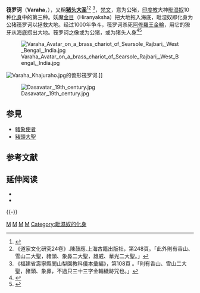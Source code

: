 {{noteTA
|1=zh:筏羅訶;zh-cn:筏罗诃;zh-tw:婆羅訶;
|2=zh-cn:筏摩那;zh-tw:婆摩那;
}}
{{infobox deity
| type = Hindu
| image                    = Varaha avtar, killing a demon to protect Bhu, c1740.jpg
| image_size               = 250px
| caption                  = 约1740年[[昌巴县|昌巴]]地区的筏罗诃画像
| Devanagari               = वराह
| sanskrit_transliteration =
| affiliation              = [[毗湿奴|毗湿奴]]{{le|十大化身|Dashavatara}}
| god_of                   =[[毗湿奴|毗湿奴]]第三大化身 
| abode                    = 
| weapon                   = [[善見神輪|善見神輪]]和{{le|Kaumodaki|}}
| consort                  = [[Bhumi|Bhumi]]
|animals=野猪|children={{le|那洛迦修罗|Narakasura}}}}
'''筏罗诃'''（'''Varaha'''，{{lang-sa|वराह}}），又稱'''[[猪头大圣|猪头大圣]]'''<ref>{{Cite web |url=https://okapi.books.com.tw/article/11760 |title=【大叔們的書袋｜BOOK 04】人類碰上豬，總是往一個方向前進──餐桌 |access-date=2020-04-11 |archive-date=2020-11-07 |archive-url=https://web.archive.org/web/20201107065922/https://okapi.books.com.tw/article/11760 |dead-url=no }}</ref><ref>《道家文化研究24卷》.陳鼓應.上海古籍出版社，第248頁。「此外則有香山、雪山二大聖，豬頭、象鼻二大聖，雄威、華光二大聖。」</ref>
<ref>《福建省壽寧縣閭山梨園教科儀本彙編》，第108頁 。「則有香山、雪山二大聖，豬頭、象鼻，不過只三十三字金輪穢跡咒也。」</ref>，[[梵文|梵文]]，意为公猪，[[印度教|印度教]]大神[[毗湿奴|毗湿奴]]10种[[化身|化身]]中的第三种。妖魔[[金目|金目]]（Hiranyaksha）把大地拖入海底，毗湿奴即化身为公猪筏罗诃以拯救大地。经过1000年争斗，筏罗诃杀死[[阿修羅王|阿修羅王]][[金輪|金輪]]，用它的獠牙从海底捞出大地。筏罗诃之像或为公猪，或为猪头人身<ref name="Geer2008">{{cite book|author=Alexandra Anna Enrica van der Geer|title=Animals in Stone: Indian Mammals Sculptured Through Time|url=http://books.google.com/books?id=oQ3quxh9gsgC&pg=PA402|accessdate=1 January 2013|year=2008|publisher=BRILL|isbn=978-90-04-16819-0|pages=401–6|archive-date=2013-09-21|archive-url=https://web.archive.org/web/20130921060119/http://books.google.com/books?id=oQ3quxh9gsgC&pg=PA402|dead-url=no}}</ref><ref name="Snead1989">{{cite book|author=Stella Snead|title=Animals in Four Worlds: Sculptures from India|url=http://books.google.com/books?id=Jb1Wa_SRNewC&pg=PA147|accessdate=1 January 2013|date=7 September 1989|publisher=University of Chicago Press|isbn=978-0-226-76726-0|page=39|archive-date=2013-09-21|archive-url=https://web.archive.org/web/20130921063216/http://books.google.com/books?id=Jb1Wa_SRNewC&pg=PA147|dead-url=no}}</ref>

[[File:Varaha_Avatar_on_a_brass_chariot_of_Searsole_Rajbari,_West_Bengal,_India.jpg|thumb]]

[[File:Varaha_Khajuraho.jpg|thumb]]的兽形筏罗诃.]]

[[File:Dasavatar,_19th_century.jpg|thumb]]

== 参見 ==
*[[豬象使者|豬象使者]]
*[[豬頭大聖|豬頭大聖]]

== 参考文献 ==
{{Reflist}}

==延伸阅读==
* {{cite book|author=Nanditha Krishna|title=Book Of Vishnu|url=http://books.google.com/books?id=f9cSlaLMlgEC&pg=PA47|accessdate=5 January 2013|date=20 July 2009|publisher=Penguin Books India|isbn=978-0-14-306762-7|ref=Krishna|archive-date=2013-09-30|archive-url=https://web.archive.org/web/20130930131513/http://books.google.com/books?id=f9cSlaLMlgEC&pg=PA47|dead-url=no}}
* {{cite book|last=Rao|first=T.A. Gopinatha|title=Elements of Hindu iconography |volume=1: Part I|year=1914|publisher=Law Printing House|location=Madras}}
{{-}}
{{毗湿奴化身}}
{{印度神话}}

[[Category:印度教神祇|M]]
[[Category:梵语词汇|M]]
[[Category:太阳神|M]]
[[Category:维持神|M]]
[[Category:毗濕奴的化身|Category:毗濕奴的化身]]